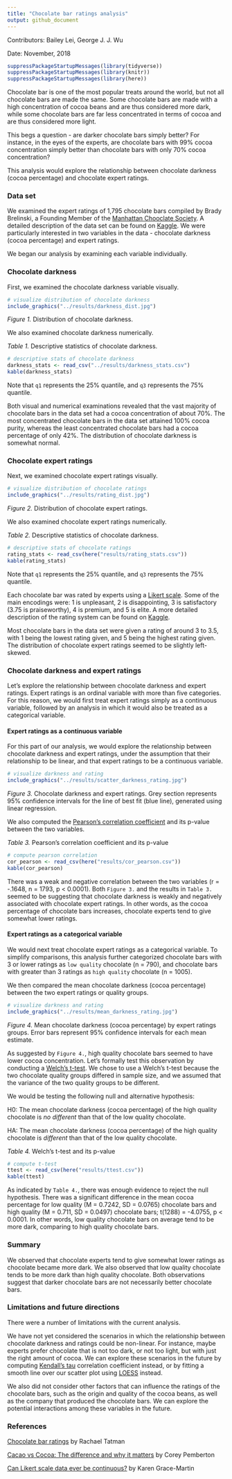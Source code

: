 ```yaml
---
title: "Chocolate bar ratings analysis"
output: github_document
---
```


Contributors: Bailey Lei, George J. J. Wu

Date: November, 2018

```r
suppressPackageStartupMessages(library(tidyverse))
suppressPackageStartupMessages(library(knitr))
suppressPackageStartupMessages(library(here))
```


Chocolate bar is one of the most popular treats around the world, but not all chocolate bars are made the same. Some chocolate bars are made with a high concentration of cocoa beans and are thus considered more dark, while some chocolate bars are far less concentrated in terms of cocoa and are thus considered more light.

This begs a question - are darker chocolate bars simply better? For instance, in the eyes of the experts, are chocolate bars with 99% cocoa concentration simply better than chocolate bars with only 70% cocoa concentration?  

This analysis would explore the relationship between chocolate darkness (cocoa percentage) and chocolate expert ratings.

### Data set

We examined the expert ratings of 1,795 chocolate bars compiled by Brady Brelinski, a Founding Member of the [Manhattan Chooclate Society](http://flavorsofcacao.com/index.html). A detailed description of the data set can be found on [Kaggle](https://www.kaggle.com/rtatman/chocolate-bar-ratings). We were particularly interested in two variables in the data - chocolate darkness (cocoa percentage) and expert ratings.

We began our analysis by examining each variable individually.

### Chocolate darkness

First, we examined the chocolate darkness variable visually.

```r
# visualize distribution of chocolate darkness
include_graphics("../results/darkness_dist.jpg")
```

*Figure 1.* Distribution of chocolate darkness.

We also examined chocolate darkness numerically.

*Table 1.* Descriptive statistics of chocolate darkness. 

```r
# descriptive stats of chocolate darkness
darkness_stats <- read_csv("../results/darkness_stats.csv")
kable(darkness_stats)
```

Note that `q1` represents the 25% quantile, and `q3` represents the 75% quantile.

Both visual and numerical examinations revealed that the vast majority of chocolate bars in the data set had a cocoa concentration of about 70%. The most concentrated chocolate bars in the data set attained 100% cocoa purity, whereas the least concentrated chocolate bars had a cocoa percentage of only 42%. The distribution of chocolate darkness is somewhat normal.

### Chocolate expert ratings

Next, we examined chocolate expert ratings visually.

```r
# visualize distribution of chocolate ratings
include_graphics("../results/rating_dist.jpg")
```

*Figure 2.* Distribution of chocolate expert ratings.

We also examined chocolate expert ratings numerically.

*Table 2.* Descriptive statistics of chocolate darkness. 

```r
# descriptive stats of chocolate ratings
rating_stats <- read_csv(here("results/rating_stats.csv"))
kable(rating_stats)
```

Note that `q1` represents the 25% quantile, and `q3` represents the 75% quantile.

Each chocolate bar was rated by experts using a [Likert scale](https://en.wikipedia.org/wiki/Likert_scale). Some of the main encodings were: 1 is unpleasant, 2 is disappointing, 3 is satisfactory (3.75 is praiseworthy), 4 is premium, and 5 is elite. A more detailed description of the rating system can be found on [Kaggle](https://www.kaggle.com/rtatman/chocolate-bar-ratings/home).

Most chocolate bars in the data set were given a rating of around 3 to 3.5, with 1 being the lowest rating given, and 5 being the highest rating given. The distribution of chocolate expert ratings seemed to be slightly left-skewed.

### Chocolate darkness and expert ratings

Let's explore the relationship between chocolate darkness and expert ratings. Expert ratings is an ordinal variable with more than five categories. For this reason, we would first treat expert ratings simply as a continuous variable, followed by an analysis in which it would also be treated as a categorical variable.

#### Expert ratings as a continuous variable

For this part of our analysis, we would explore the relationship between chocolate darkness and expert ratings, under the assumption that their relationship to be linear, and that expert ratings to be a continuous variable.

```r
# visualize darkness and rating
include_graphics("../results/scatter_darkness_rating.jpg")
```

*Figure 3.* Chocolate darkness and expert ratings. Grey section represents 95% confidence intervals for the line of best fit (blue line), generated using linear regression.

We also computed the [Pearson's correlation coefficient](https://en.wikipedia.org/wiki/Pearson_correlation_coefficient) and its p-value between the two variables.

*Table 3.* Pearson's correlation coefficient and its p-value

```r
# compute pearson correlation
cor_pearson <- read_csv(here("results/cor_pearson.csv"))
kable(cor_pearson)
```

There was a weak and negative correlation between the two variables (r = -.1648, n = 1793, p < 0.0001). Both `Figure 3.` and the results in `Table 3.` seemed to be suggesting that chocolate darkness is weakly and negatively associated with chocolate expert ratings. In other words, as the cocoa percentage of chocolate bars increases, chocolate experts tend to give somewhat lower ratings.

#### Expert ratings as a categorical variable

We would next treat chocolate expert ratings as a categorical variable. To simplify comparisons, this analysis further categorized chocolate bars with 3 or lower ratings as `low quality` chocolate (n = 790), and chocolate bars with greater than 3 ratings as `high quality` chocolate (n = 1005).

We then compared the mean chocolate darkness (cocoa percentage) between the two expert ratings or quality groups.

```r
# visualize darkness and rating
include_graphics("../results/mean_darkness_rating.jpg")
```

*Figure 4.* Mean chocolate darkness (cocoa percentage) by expert ratings groups. Error bars represent 95% confidence intervals for each mean estimate.

As suggested by `Figure 4.`, high quality chocolate bars seemed to have lower cocoa concentration. Let's formally test this observation by conducting a [Welch's t-test](https://en.wikipedia.org/wiki/Welch%27s_t-test). We chose to use a Welch's t-test because the two chocolate quality groups differed in sample size, and we assumed that the variance of the two quality groups to be different. 

We would be testing the following null and alternative hypothesis:

H0: The mean chocolate darkness (cocoa percentage) of the high quality chocolate is _no different_ than that of the low quality chocolate.

HA: The mean chocolate darkness (cocoa percentage) of the high quality chocolate is _different_ than that of the low quality chocolate. 

*Table 4.* Welch's t-test and its p-value

```r
# compute t-test
ttest <- read_csv(here("results/ttest.csv"))
kable(ttest)
```

As indicated by `Table 4.`, there was enough evidence to reject the null hypothesis. There was a significant difference in the mean cocoa percentage for low quality (M = 0.7242, SD = 0.0765) chocolate bars and high quality (M = 0.711, SD = 0.0497) chocolate bars; t(1288) = -4.0755, p < 0.0001. In other words, low quality chocolate bars on average tend to be more dark, comparing to high quality chocolate bars.

### Summary

We observed that chocolate experts tend to give somewhat lower ratings as chocolate became more dark. We also observed that low quality chocolate tends to be more dark than high quality chocolate. Both observations suggest that darker chocolate bars are not necessarily better chocolate bars.

### Limitations and future directions

There were a number of limitations with the current analysis.

We have not yet considered the scenarios in which the relationship between chocolate darkness and ratings could be non-linear. For instance, maybe experts prefer chocolate that is not too dark, or not too light, but with just the right amount of cocoa. We can explore these scenarios in the future by computing [Kendall's tau](https://en.wikipedia.org/wiki/Kendall_rank_correlation_coefficient) correlation coefficient instead, or by fitting a smooth line over our scatter plot using [LOESS](https://en.wikipedia.org/wiki/Local_regression) instead.

We also did not consider other factors that can influence the ratings of the chocolate bars, such as the origin and quality of the cocoa beans, as well as the company that produced the chocolate bars. We can explore the potential interactions among these variables in the future.

### References

[Chocolate bar ratings](https://www.kaggle.com/rtatman/chocolate-bar-ratings/home) by Rachael Tatman

[Cacao vs Cocoa: The difference and why it matters](https://blog.paleohacks.com/cacao-vs-cocoa/#) by Corey Pemberton

[Can Likert scale data ever be continuous?](https://www.theanalysisfactor.com/can-likert-scale-data-ever-be-continuous/) by Karen Grace-Martin


